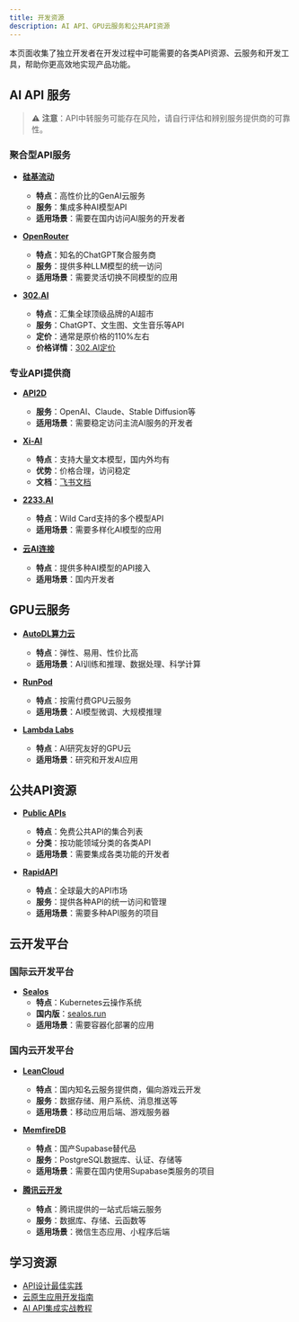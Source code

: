 ```yaml
---
title: 开发资源
description: AI API、GPU云服务和公共API资源
---
```


本页面收集了独立开发者在开发过程中可能需要的各类API资源、云服务和开发工具，帮助你更高效地实现产品功能。

## AI API 服务

> ⚠️ **注意**：API中转服务可能存在风险，请自行评估和辨别服务提供商的可靠性。

### 聚合型API服务

- [**硅基流动**](https://siliconflow.cn/zh-cn/siliconcloud)
  - **特点**：高性价比的GenAI云服务
  - **服务**：集成多种AI模型API
  - **适用场景**：需要在国内访问AI服务的开发者

- [**OpenRouter**](https://openrouter.ai/)
  - **特点**：知名的ChatGPT聚合服务商
  - **服务**：提供多种LLM模型的统一访问
  - **适用场景**：需要灵活切换不同模型的应用

- [**302.AI**](https://gpt302.saaslink.net/AhFa2Z)
  - **特点**：汇集全球顶级品牌的AI超市
  - **服务**：ChatGPT、文生图、文生音乐等API
  - **定价**：通常是原价格的110%左右
  - **价格详情**：[302.AI定价](https://302.ai/pricing/)

### 专业API提供商

- [**API2D**](https://api2d.com/wiki/aiapi)
  - **服务**：OpenAI、Claude、Stable Diffusion等
  - **适用场景**：需要稳定访问主流AI服务的开发者

- [**Xi-AI**](https://api.xi-ai.cn/)
  - **特点**：支持大量文本模型，国内外均有
  - **优势**：价格合理，访问稳定
  - **文档**：[飞书文档](https://open-dev.feishu.cn/docx/P9N6dRXZYoQ3S4x2KzCcA9menhB)

- [**2233.AI**](https://2233.ai/)
  - **特点**：Wild Card支持的多个模型API
  - **适用场景**：需要多样化AI模型的应用

- [**云AI连接**](https://new.yunai.link/)
  - **特点**：提供多种AI模型的API接入
  - **适用场景**：国内开发者

## GPU云服务

- [**AutoDL算力云**](https://www.autodl.com/)
  - **特点**：弹性、易用、性价比高
  - **适用场景**：AI训练和推理、数据处理、科学计算

- [**RunPod**](https://www.runpod.io/)
  - **特点**：按需付费GPU云服务
  - **适用场景**：AI模型微调、大规模推理

- [**Lambda Labs**](https://lambdalabs.com/)
  - **特点**：AI研究友好的GPU云
  - **适用场景**：研究和开发AI应用

## 公共API资源

- [**Public APIs**](https://github.com/public-apis/public-apis)
  - **特点**：免费公共API的集合列表
  - **分类**：按功能领域分类的各类API
  - **适用场景**：需要集成各类功能的开发者

- [**RapidAPI**](https://rapidapi.com/)
  - **特点**：全球最大的API市场
  - **服务**：提供各种API的统一访问和管理
  - **适用场景**：需要多种API服务的项目

## 云开发平台

### 国际云开发平台

- [**Sealos**](https://sealos.io/)
  - **特点**：Kubernetes云操作系统
  - **国内版**：[sealos.run](https://sealos.run/)
  - **适用场景**：需要容器化部署的应用

### 国内云开发平台

- [**LeanCloud**](https://leancloud.cn)
  - **特点**：国内知名云服务提供商，偏向游戏云开发
  - **服务**：数据存储、用户系统、消息推送等
  - **适用场景**：移动应用后端、游戏服务器

- [**MemfireDB**](https://www.memfiredb.com/)
  - **特点**：国产Supabase替代品
  - **服务**：PostgreSQL数据库、认证、存储等
  - **适用场景**：需要在国内使用Supabase类服务的项目

- [**腾讯云开发**](https://cloudbase.net)
  - **特点**：腾讯提供的一站式后端云服务
  - **服务**：数据库、存储、云函数等
  - **适用场景**：微信生态应用、小程序后端

## 学习资源

- [API设计最佳实践](https://docs.microsoft.com/en-us/azure/architecture/best-practices/api-design)
- [云原生应用开发指南](https://12factor.net/zh_cn/)
- [AI API集成实战教程](https://platform.openai.com/docs/tutorials) 